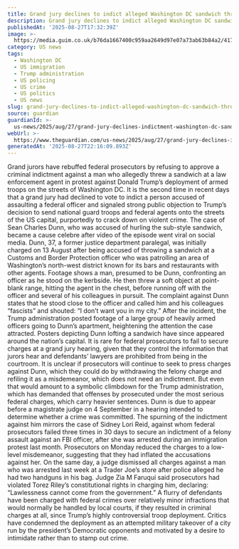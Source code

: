 ```yaml
---
title: Grand jury declines to indict alleged Washington DC sandwich thrower
description: Grand jury declines to indict alleged Washington DC sandwich thrower
publishedAt: '2025-08-27T17:32:39Z'
image: >-
  https://media.guim.co.uk/b76da1667400c959aa2649d97e07a73ab63b84a2/417_0_7053_5641/500.jpg
category: US news
tags:
  - Washington DC
  - US immigration
  - Trump administration
  - US policing
  - US crime
  - US politics
  - US news
slug: grand-jury-declines-to-indict-alleged-washington-dc-sandwich-thrower
source: guardian
guardianId: >-
  us-news/2025/aug/27/grand-jury-declines-indictment-washington-dc-sandwich-thrower
webUrl: >-
  https://www.theguardian.com/us-news/2025/aug/27/grand-jury-declines-indictment-washington-dc-sandwich-thrower
generatedAt: '2025-08-27T22:16:09.893Z'
---
```

Grand jurors have rebuffed federal prosecutors by refusing to approve a criminal indictment against a man who allegedly threw a sandwich at a law enforcement agent in protest against Donald Trump’s deployment of armed troops on the streets of Washington DC. It is the second time in recent days that a grand jury had declined to vote to indict a person accused of assaulting a federal officer and signaled strong public objection to Trump’s decision to send national guard troops and federal agents onto the streets of the US capital, purportedly to crack down on violent crime. The case of Sean Charles Dunn, who was accused of hurling the sub-style sandwich, became a cause celebre after video of the episode went viral on social media. Dunn, 37, a former justice department paralegal, was initially charged on 13 August after being accused of throwing a sandwich at a Customs and Border Protection officer who was patrolling an area of Washington’s north-west district known for its bars and restaurants with other agents. Footage shows a man, presumed to be Dunn, confronting an officer as he stood on the kerbside. He then threw a soft object at point-blank range, hitting the agent in the chest, before running off with the officer and several of his colleagues in pursuit. The complaint against Dunn states that he stood close to the officer and called him and his colleagues “fascists” and shouted: “I don’t want you in my city.” After the incident, the Trump administration posted footage of a large group of heavily armed officers going to Dunn’s apartment, heightening the attention the case attracted. Posters depicting Dunn lofting a sandwich have since appeared around the nation’s capital. It is rare for federal prosecutors to fail to secure charges at a grand jury hearing, given that they control the information that jurors hear and defendants’ lawyers are prohibited from being in the courtroom. It is unclear if prosecutors will continue to seek to press charges against Dunn, which they could do by withdrawing the felony charge and refiling it as a misdemeanor, which does not need an indictment. But even that would amount to a symbolic climbdown for the Trump administration, which has demanded that offenses by prosecuted under the most serious federal charges, which carry heavier sentences. Dunn is due to appear before a magistrate judge on 4 September in a hearing intended to determine whether a crime was committed. The spurning of the indictment against him mirrors the case of Sidney Lori Reid, against whom federal prosecutors failed three times in 30 days to secure an indictment of a felony assault against an FBI officer, after she was arrested during an immigration protest last month. Prosecutors on Monday reduced the charges to a low-level misdemeanor, suggesting that they had inflated the accusations against her. On the same day, a judge dismissed all charges against a man who was arrested last week at a Trader Joe’s store after police alleged he had two handguns in his bag. Judge Zia M Faruqui said prosecutors had violated Torez Riley’s constitutional rights in charging him, declaring: “Lawlessness cannot come from the government.” A flurry of defendants have been charged with federal crimes over relatively minor infractions that would normally be handled by local courts, if they resulted in criminal charges at all, since Trump’s highly controversial troop deployment. Critics have condemned the deployment as an attempted military takeover of a city run by the president’s Democratic opponents and motivated by a desire to intimidate rather than to stamp out crime.
